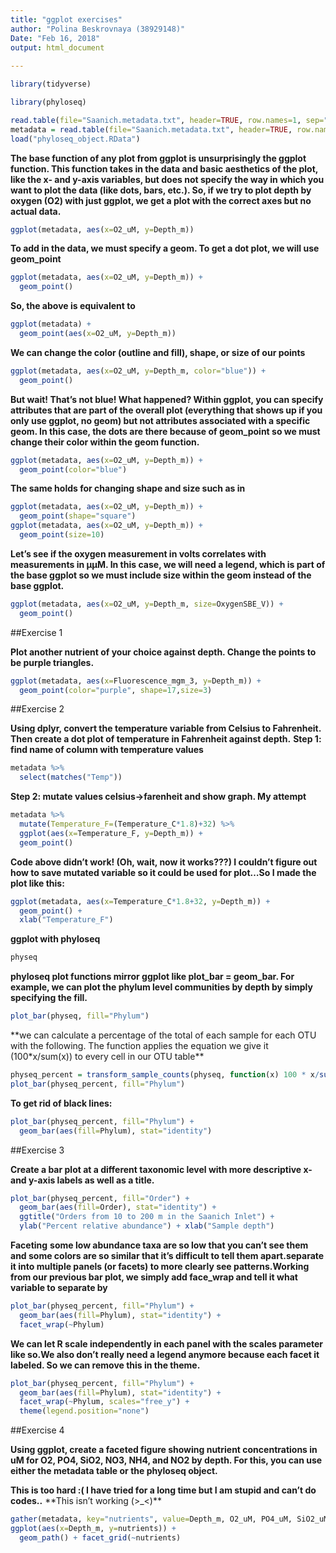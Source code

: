---
title: "ggplot exercises"
author: "Polina Beskrovnaya (38929148)"
Date: "Feb 16, 2018"
output: html_document
  
---


```{r}
library(tidyverse)

library(phyloseq)
```

```{r}
read.table(file="Saanich.metadata.txt", header=TRUE, row.names=1, sep="\t", na.strings="NAN")
metadata = read.table(file="Saanich.metadata.txt", header=TRUE, row.names=1, sep="\t")
load("phyloseq_object.RData")
```

**The base function of any plot from ggplot is unsurprisingly the ggplot function. This function takes in the data and basic aesthetics of the plot, like the x- and y-axis variables, but does not specify the way in which you want to plot the data (like dots, bars, etc.). So, if we try to plot depth by oxygen (O2) with just ggplot, we get a plot with the correct axes but no actual data.**

```{r}
ggplot(metadata, aes(x=O2_uM, y=Depth_m))
```

**To add in the data, we must specify a geom. To get a dot plot, we will use geom_point**

```{r}
ggplot(metadata, aes(x=O2_uM, y=Depth_m)) +
  geom_point()
```

**So, the above is equivalent to**

```{r}
ggplot(metadata) +
  geom_point(aes(x=O2_uM, y=Depth_m))
```

**We can change the color (outline and fill), shape, or size of our points**

```{r}
ggplot(metadata, aes(x=O2_uM, y=Depth_m, color="blue")) +
  geom_point()
```

**But wait! That’s not blue! What happened? Within ggplot, you can specify attributes that are part of the overall plot (everything that shows up if you only use ggplot, no geom) but not attributes associated with a specific geom. In this case, the dots are there because of geom_point so we must change their color within the geom function.**

```{r}
ggplot(metadata, aes(x=O2_uM, y=Depth_m)) +
  geom_point(color="blue")
```

**The same holds for changing shape and size such as in**

```{r}
ggplot(metadata, aes(x=O2_uM, y=Depth_m)) +
  geom_point(shape="square")
ggplot(metadata, aes(x=O2_uM, y=Depth_m)) +
  geom_point(size=10)
```

**Let’s see if the oxygen measurement in volts correlates with measurements in μμM. In this case, we will need a legend, which is part of the base ggplot so we must include size within the geom instead of the base ggplot.**

```{r}
ggplot(metadata, aes(x=O2_uM, y=Depth_m, size=OxygenSBE_V)) +
  geom_point()
```

##Exercise 1

**Plot another nutrient of your choice against depth. Change the points to be purple triangles.**

```{r}
ggplot(metadata, aes(x=Fluorescence_mgm_3, y=Depth_m)) +
  geom_point(color="purple", shape=17,size=3)
```

##Exercise 2

**Using dplyr, convert the temperature variable from Celsius to Fahrenheit. Then create a dot plot of temperature in Fahrenheit against depth.**
**Step 1: find name of column with temperature values**

```{r}
metadata %>% 
  select(matches("Temp"))
```

**Step 2: mutate values celsius->farenheit and show graph. My attempt**

```{r}
metadata %>%
  mutate(Temperature_F=(Temperature_C*1.8)+32) %>%
  ggplot(aes(x=Temperature_F, y=Depth_m)) +
  geom_point()
```

**Code above didn't work! (Oh, wait, now it works???) I couldn't figure out how to save mutated variable so it could be used for plot...So I made the plot like this:**

```{r}
ggplot(metadata, aes(x=Temperature_C*1.8+32, y=Depth_m)) +
  geom_point() +
  xlab("Temperature_F")
```

**ggplot with phyloseq**

```{r}
physeq
```

**phyloseq plot functions mirror ggplot like plot_bar = geom_bar. For example, we can plot the phylum level communities by depth by simply specifying the fill.**

```{r}
plot_bar(physeq, fill="Phylum")
```

**we can calculate a percentage of the total of each sample for each OTU with the following. The function applies the equation we give it (100*x/sum(x)) to every cell in our OTU table**

```{r}
physeq_percent = transform_sample_counts(physeq, function(x) 100 * x/sum(x))
plot_bar(physeq_percent, fill="Phylum")
```

**To get rid of black lines:**

```{r}
plot_bar(physeq_percent, fill="Phylum") + 
  geom_bar(aes(fill=Phylum), stat="identity")
```

##Exercise 3

**Create a bar plot at a different taxonomic level with more descriptive x- and y-axis labels as well as a title. **

```{r}
plot_bar(physeq_percent, fill="Order") + 
  geom_bar(aes(fill=Order), stat="identity") +
  ggtitle("Orders from 10 to 200 m in the Saanich Inlet") +
  ylab("Percent relative abundance") + xlab("Sample depth")
```

**Faceting**
**some low abundance taxa are so low that you can’t see them and some colors are so similar that it’s difficult to tell them apart.separate it into multiple panels (or facets) to more clearly see patterns.Working from our previous bar plot, we simply add face_wrap and tell it what variable to separate by**

```{r}
plot_bar(physeq_percent, fill="Phylum") +
  geom_bar(aes(fill=Phylum), stat="identity") +
  facet_wrap(~Phylum)
```

**We can let R scale independently in each panel with the scales parameter like so.We also don’t really need a legend anymore because each facet it labeled. So we can remove this in the theme.**

```{r}
plot_bar(physeq_percent, fill="Phylum") +
  geom_bar(aes(fill=Phylum), stat="identity") +
  facet_wrap(~Phylum, scales="free_y") +
  theme(legend.position="none")
```

##Exercise 4

**Using ggplot, create a faceted figure showing nutrient concentrations in uM for O2, PO4, SiO2, NO3, NH4, and NO2 by depth. For this, you can use either the metadata table or the phyloseq object.**

**This is too hard :( I have tried for a long time but I am stupid and can't do codes..** 
**This isn't working (>_<)**

```{r}
gather(metadata, key="nutrients", value=Depth_m, O2_uM, PO4_uM, SiO2_uM, NO3_uM,NH4_uM, NO2_uM) %>%
ggplot(aes(x=Depth_m, y=nutrients)) +
  geom_path() + facet_grid(~nutrients)
```
